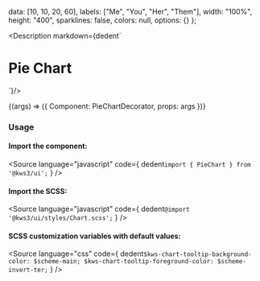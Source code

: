 
  data: [10, 10, 20, 60],
  labels: ["Me", "You", "Her", "Them"],
  width: "100%",
  height: "400",
  sparklines: false,
  colors: null,
  options: {}
};


<Version />

<Meta
  title="Charts/Pie Chart"
  component={Chart}
  args={args}
/>

<Description markdown={dedent`
# Pie Chart
`}/>

<Canvas>
  <Story
  name="Pie Chart"
  args={args}
  >
  {(args) => ({
    Component: PieChartDecorator,
    props: args
  })}
  </Story>
</Canvas>

<ArgsTable story="Pie Chart" />

### Usage
#### Import the component:
<Source
  language="javascript"
  code={
    dedent`import { PieChart } from '@kws3/ui';`
  }
/>

#### Import the SCSS:
<Source
  language="javascript"
  code={
    dedent`@import '@kws3/ui/styles/Chart.scss';`
  }
/>

#### SCSS customization variables with default values:
<Source
  language="css"
  code={
    dedent`
      $kws-chart-tooltip-background-color: $scheme-main;
      $kws-chart-tooltip-foreground-color: $scheme-invert-ter;
    `
  }
/>
